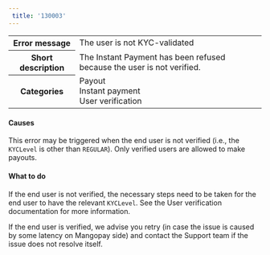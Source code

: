 ```yaml
---  
 title: '130003'  
---  
```

  
<table>
    <tbody>
        <tr>
            <th class="header"><strong>Error message</strong></th>
            <td class="content">The user is not KYC-validated</td>
        </tr>
        <tr>
            <th class="header"><strong>Short description</strong></th>
            <td class="content">The Instant Payment has been refused because the user is not verified.</td>
        </tr>
        <tr>
            <th class="header"><strong>Categories</strong></th>
            <td class="content">  
<div class="label">Payout</div>  
<div class="label">Instant payment</div>  
<div class="label">User verification</div>
</td>
        </tr>
    </tbody>
</table>  

#### Causes  

This error may be triggered when the end user is not verified (i.e., the `KYCLevel` is other than `REGULAR`). Only verified users are allowed to make payouts.  

#### What to do  

If the end user is not verified, the necessary steps need to be taken for the end user to have the relevant `KYCLevel`. See the User verification documentation for more information.  

If the end user is verified, we advise you retry (in case the issue is caused by some latency on Mangopay side) and contact the Support team if the issue does not resolve itself.